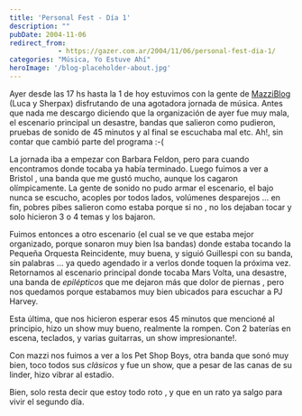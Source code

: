 ```yaml
---
title: 'Personal Fest - Día 1'
description: ""
pubDate: 2004-11-06
redirect_from: 
            - https://gazer.com.ar/2004/11/06/personal-fest-dia-1/
categories: "Música, Yo Estuve Ahí"
heroImage: '/blog-placeholder-about.jpg'
---
```

Ayer desde las 17 hs hasta la 1 de hoy estuvimos con la gente de [MazziBlog](http://www.mazziblog.com.ar/) (Luca y Sherpax) disfrutando de una agotadora jornada de música. Antes que nada me descargo diciendo que la organización de ayer fue muy mala, el escenario principal un desastre, bandas que salieron como pudieron, pruebas de sonido de 45 minutos y al final se escuchaba mal etc. Ah!, sin contar que cambió parte del programa :-(

La jornada iba a empezar con Barbara Feldon, pero para cuando encontramos donde tocaba ya había terminado. Luego fuimos a ver a Bristol , una banda que me gustó mucho, aunque los cagaron olímpicamente. La gente de sonido no pudo armar el escenario, el bajo nunca se escucho, acoples por todos lados, volúmenes desparejos ... en fin, pobres pibes salieron como estaba porque si no , no los dejaban tocar y solo hicieron 3 o 4 temas y los bajaron.

Fuimos entonces a otro escenario (el cual se ve que estaba mejor organizado, porque sonaron muy bien lsa bandas) donde estaba tocando la Pequeña Orquesta Reincidente, muy buena, y siguió Guillespi con su banda, sin palabras ... ya quedo agendado ir a verlos donde toquen la próxima vez. Retornamos al escenario principal donde tocaba Mars Volta, una desastre, una banda de _epilépticos_ que me dejaron más que dolor de piernas , pero nos quedamos porque estabamos muy bien ubicados para escuchar a PJ Harvey.

Esta última, que nos hicieron esperar esos 45 minutos que mencioné al principio, hizo un show muy bueno, realmente la rompen. Con 2 baterías en escena, teclados, y varias guitarras, un show impresionante!.

Con mazzi nos fuimos a ver a los Pet Shop Boys, otra banda que sonó muy bien, toco todos sus _clásicos_ y fue un show, que a pesar de las canas de su linder, hizo vibrar al estadio.

Bien, solo resta decir que estoy todo roto , y que en un rato ya salgo para vivir el segundo día.
